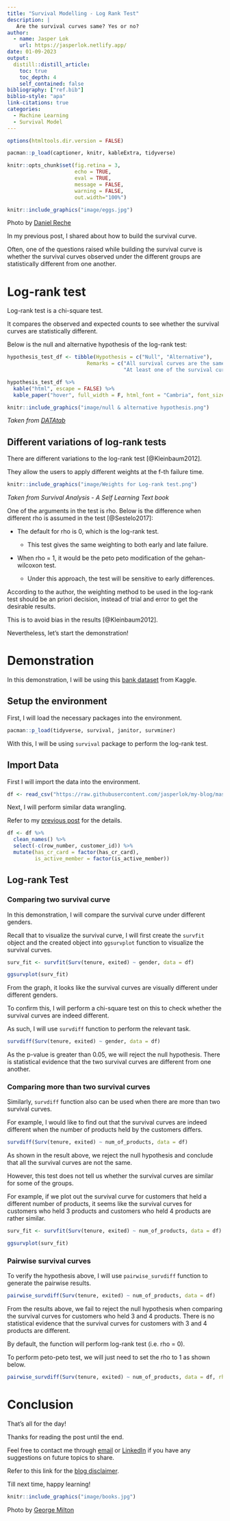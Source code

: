 ```yaml
---
title: "Survival Modelling - Log Rank Test"
description: |
   Are the survival curves same? Yes or no?
author:
  - name: Jasper Lok 
    url: https://jasperlok.netlify.app/
date: 01-09-2023
output:
  distill::distill_article:
    toc: true
    toc_depth: 4
    self_contained: false
bibliography: ["ref.bib"]
biblio-style: "apa"
link-citations: true
categories:
  - Machine Learning
  - Survival Model
---
```


```r
options(htmltools.dir.version = FALSE)

pacman::p_load(captioner, knitr, kableExtra, tidyverse)

knitr::opts_chunk$set(fig.retina = 3,                       
                      echo = TRUE,                       
                      eval = TRUE,                       
                      message = FALSE,                       
                      warning = FALSE,
                      out.width="100%")

```

```r
knitr::include_graphics("image/eggs.jpg")

```

Photo by [Daniel Reche](https://www.pexels.com/photo/eggs-in-tray-on-white-surface-1556707/)

In my previous post, I shared about how to build the survival curve.

Often, one of the questions raised while building the survival curve is whether the survival curves observed under the different groups are statistically different from one another.




# Log-rank test

Log-rank test is a chi-square test. 

It compares the observed and expected counts to see whether the survival curves are statistically different.

Below is the null and alternative hypothesis of the log-rank test:

```r
hypothesis_test_df <- tibble(Hypothesis = c("Null", "Alternative"),
                          Remarks = c("All survival curves are the same",
                                      "At least one of the survival curves is different from the rest"))

hypothesis_test_df %>%
  kable("html", escape = FALSE) %>%
  kable_paper("hover", full_width = F, html_font = "Cambria", font_size = 15)

```


```r
knitr::include_graphics("image/null & alternative hypothesis.png")

```

*Taken from [DATAtab](https://datatab.net/tutorial/log-rank-test)*

## Different variations of log-rank tests

There are different variations to the log-rank test [@Kleinbaum2012].

They allow the users to apply different weights at the f-th failure time.

```r
knitr::include_graphics("image/Weights for Log-rank test.png")

```

*Taken from Survival Analysis - A Self Learning Text book*


One of the arguments in the test is rho. Below is the difference when different rho is assumed in the test [@Sestelo2017]:

- The default for rho is 0, which is the log-rank test. 

    - This test gives the same weighting to both early and late failure.


- When rho = 1, it would be the peto peto modification of the gehan-wilcoxon test. 

    - Under this approach, the test will be sensitive to early differences.


According to the author, the weighting method to be used in the log-rank test should be an priori decision, instead of trial and error to get the desirable results. 

This is to avoid bias in the results [@Kleinbaum2012].


Nevertheless, let's start the demonstration!

# Demonstration

In this demonstration, I will be using this [bank dataset](https://www.kaggle.com/datasets/shrutimechlearn/churn-modelling) from Kaggle.


## Setup the environment

First, I will load the necessary packages into the environment.

```r
pacman::p_load(tidyverse, survival, janitor, survminer)

```

With this, I will be using `survival` package to perform the log-rank test.


## Import Data

First I will import the data into the environment.

```r
df <- read_csv("https://raw.githubusercontent.com/jasperlok/my-blog/master/_posts/2022-09-10-kaplan-meier/data/Churn_Modelling.csv")

```


Next, I will perform similar data wrangling.

Refer to my [previous post](https://jasperlok.netlify.app/posts/2022-09-10-kaplan-meier/) for the details.

```r
df <- df %>%
  clean_names() %>%
  select(-c(row_number, customer_id)) %>%
  mutate(has_cr_card = factor(has_cr_card),
         is_active_member = factor(is_active_member))

```


## Log-rank Test

### Comparing two survival curve

In this demonstration, I will compare the survival curve under different genders.

Recall that to visualize the survival curve, I will first create the `survfit` object and the created object into `ggsurvplot` function to visualize the survival curves.

```r
surv_fit <- survfit(Surv(tenure, exited) ~ gender, data = df)

ggsurvplot(surv_fit)

```

From the graph, it looks like the survival curves are visually different under different genders.

To confirm this, I will perform a chi-square test on this to check whether the survival curves are indeed different.

As such, I will use `survdiff` function to perform the relevant task.

```r
survdiff(Surv(tenure, exited) ~ gender, data = df)

```

As the p-value is greater than 0.05, we will reject the null hypothesis. There is statistical evidence that the two survival curves are different from one another.


### Comparing more than two survival curves

Similarly, `survdiff` function also can be used when there are more than two survival curves.

For example, I would like to find out that the survival curves are indeed different when the number of products held by the customers differs.

```r
survdiff(Surv(tenure, exited) ~ num_of_products, data = df)

```

As shown in the result above, we reject the null hypothesis and conclude that all the survival curves are not the same.

However, this test does not tell us whether the survival curves are similar for some of the groups.

For example, if we plot out the survival curve for customers that held a different number of products, it seems like the survival curves for customers who held 3 products and customers who held 4 products are rather similar.


```r
surv_fit <- survfit(Surv(tenure, exited) ~ num_of_products, data = df)

ggsurvplot(surv_fit)

```

### Pairwise survival curves 

To verify the hypothesis above, I will use `pairwise_survdiff` function to generate the pairwise results.

```r
pairwise_survdiff(Surv(tenure, exited) ~ num_of_products, data = df)

```

From the results above, we fail to reject the null hypothesis when comparing the survival curves for customers who held 3 and 4 products. There is no statistical evidence that the survival curves for customers with 3 and 4 products are different.

By default, the function will perform log-rank test (i.e. rho = 0). 

To perform peto-peto test, we will just need to set the rho to 1 as shown below.

```r
pairwise_survdiff(Surv(tenure, exited) ~ num_of_products, data = df, rho = 1)

```


# Conclusion

That's all for the day!

Thanks for reading the post until the end.

Feel free to contact me through [email](mailto:jasper.jh.lok@gmail.com) or [LinkedIn](https://www.linkedin.com/in/jasper-l-13426232/) if you have any suggestions on future topics to share.

Refer to this link for the [blog disclaimer](https://jasperlok.netlify.app/blog_disclaimer.html).

Till next time, happy learning!

```r
knitr::include_graphics("image/books.jpg")

```

Photo by [George Milton](https://www.pexels.com/photo/stack-of-books-on-textile-7034102/)
